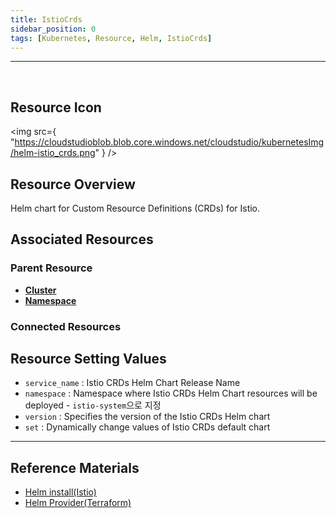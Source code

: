 ```yaml
---
title: IstioCrds
sidebar_position: 0
tags: [Kubernetes, Resource, Helm, IstioCrds]
---
```



<hr />
<br />


## Resource Icon

<img
    src={
        "https://cloudstudioblob.blob.core.windows.net/cloudstudio/kubernetesImg/helm-istio_crds.png"
    }
/>

## Resource Overview

Helm chart for Custom Resource Definitions (CRDs) for Istio.

## Associated Resources

### Parent Resource

-   [**Cluster**](https://docs.cstudio.app/en/docs/resource/kubernetes/Base/Cluster)
-   [**Namespace**](https://docs.cstudio.app/en/docs/resource/kubernetes/Core/Namespace)

### Connected Resources




## Resource Setting Values

-   `service_name` : Istio CRDs Helm Chart Release Name
-   `namespace` : Namespace where Istio CRDs Helm Chart resources will be deployed -  `istio-system`으로 지정
-   `version` : Specifies the version of the Istio CRDs Helm chart
-   `set` : Dynamically change values of Istio CRDs default chart

---

## Reference Materials

-   [Helm install(Istio)](https://istio.io/latest/docs/setup/install/helm/)
-   [Helm Provider(Terraform)](https://registry.terraform.io/providers/hashicorp/helm/latest/docs)

